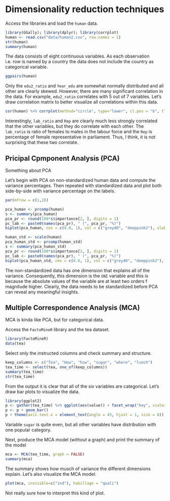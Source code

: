 # Dimensionality reduction techniques

Access the libraries and load the `human` data.
```r
library(GGally); library(dplyr); library(corrplot)
human <- read.csv("data/human2.csv", row.names = 1)
str(human)
summary(human)
```
The data consists of eight continuous variables. As each observation  i.e. row is named by a country the data does not include the country as categorical variable.

<!-- Show a graphical overview of the data and show summaries of the variables in the data. Describe and interpret the outputs, commenting on the distributions of the variables and the relationships between them. (0-3 points) -->
```r
ggpairs(human)
```

Only the `edu2_ratio` and `Year_edu` are somewhat normally distributed and all other are clearly skewed. However, there are many significant correlation in the data. For example, `edu2_ratio` correlates with 5 out of 7 variables. Let's draw correlation matrix to better visualize all correlations within this data.
```r
cor(human) %>% corrplot(method="circle", type="lower", cl.pos = "b", tl.pos = "d", tl.cex = 0.6)
```

Interestingly, `lab_ratio` and `Rep` are clearly much less strongly correlated that the other variables, but they do correlate with each other. The `lab_ratio` is ratio of females to males in the labour force and the `Rep` is percentage of female representative in parliament. Thus, I think, it is not surprising that these two correlate.

## Pricipal Cpmponent Analysis (PCA)

Something about PCA
<!-- Perform principal component analysis (PCA) on the not standardized human data. Show the variability captured by the principal components. Draw a biplot displaying the observations by the first two principal components (PC1 coordinate in x-axis, PC2 coordinate in y-axis), along with arrows representing the original variables. (0-2 points) -->
<!-- Standardize the variables in the human data and repeat the above analysis. Interpret the results of both analysis (with and without standardizing). Are the results different? Why or why not? Include captions (brief descriptions) in your plots where you describe the results by using not just your variable names, but the actual phenomenons they relate to. (0-4 points) -->

Let's begin with PCA on non-standardized human data and compute the variance percentages. Then repeated with standardized data and plot both side-by-side with variance percentage on the labels.
```r
par(mfrow = c(1,2))

pca_human <- prcomp(human)
s <- summary(pca_human)
pca_pr <- round(100*s$importance[2, ], digits = 1)
pc_lab <- paste0(names(pca_pr), " (", pca_pr, "%)")
biplot(pca_human, cex = c(0.8, 1), col = c("grey40", "deeppink2"), xlab = pc_lab[1], ylab = pc_lab[2])

human_std <- scale(human)
pca_human_std <- prcomp(human_std)
s <- summary(pca_human_std)
pca_pr <- round(100*s$importance[2, ], digits = 1)
pc_lab <- paste0(names(pca_pr), " (", pca_pr, "%)")
biplot(pca_human_std, cex = c(0.8, 1), col = c("grey40", "deeppink2"), xlab = pc_lab[1], ylab = pc_lab[2])
```

The non-standardized data has one dimension that explains all of the variance. Consequently, this dimension is the `GNI` variable and this is because the absolute values of the variable are at least two orders f magnitude higher. Clearly, the data needs to be standardized before PCA can reveal any meaningful insights.

<!-- Give your personal interpretations of the first two principal component dimensions based on the biplot drawn after PCA on the standardized human data. (0-2 points) -->


## Multiple Correspondence Analysis (MCA)

MCA is kinda like PCA, but for categorical data.
<!-- Load the tea dataset from the package Factominer. Explore the data briefly: look at the structure and the dimensions of the data and visualize it. Then do Multiple Correspondence Analysis on the tea data (or to a certain columns of the data, it’s up to you). Interpret the results of the MCA and draw at least the variable biplot of the analysis. You can also explore other plotting options for MCA. Comment on the output of the plots. (0-4 points) -->

Access the `FactoMineR` library and the tea dataset.
```r
library(FactoMineR)
data(tea)
```

Select only the instructed columns and check summary and structure.
```r
keep_columns <- c("Tea", "How", "how", "sugar", "where", "lunch")
tea_time <- select(tea, one_of(keep_columns))
summary(tea_time)
str(tea_time)
```

From the output it is clear that all of the six variables are categorical. Let's draw bar plots to visualize the data.
```r
library(ggplot2)
p <- gather(tea_time) %>% ggplot(aes(value)) + facet_wrap("key", scales = "free")
p <- p + geom_bar()
p + theme(axis.text.x = element_text(angle = 45, hjust = 1, size = 8))
```
Variable `sugar` is quite even, but all other variables have distribution with one popular category.

Next, produce the MCA model (without a graph) and print the summary of the model
```r
mca <- MCA(tea_time, graph = FALSE)
summary(mca)
```

The summary shows how musch of variance the different dimensions explain. Let's also visualize the MCA model.
```r
plot(mca, invisible=c("ind"), habillage = "quali")
```

Not really sure how to interpret this kind of plot.
